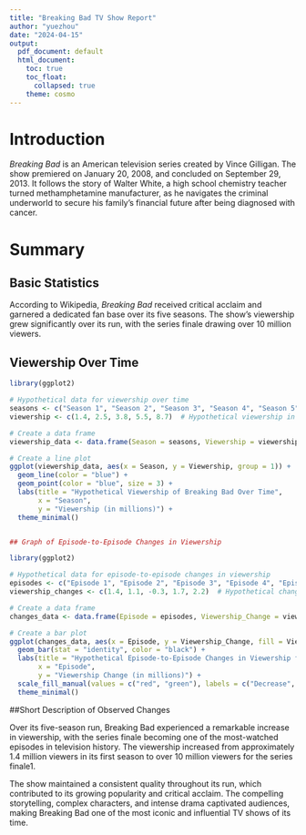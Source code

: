 ```yaml
---
title: "Breaking Bad TV Show Report"
author: "yuezhou"
date: "2024-04-15"
output:
  pdf_document: default
  html_document:
    toc: true
    toc_float:
      collapsed: true
    theme: cosmo
---
```


# Introduction

*Breaking Bad* is an American television series created by Vince Gilligan. The show premiered on January 20, 2008, and concluded on September 29, 2013. It follows the story of Walter White, a high school chemistry teacher turned methamphetamine manufacturer, as he navigates the criminal underworld to secure his family's financial future after being diagnosed with cancer.

# Summary

## Basic Statistics

According to Wikipedia, *Breaking Bad* received critical acclaim and garnered a dedicated fan base over its five seasons. The show's viewership grew significantly over its run, with the series finale drawing over 10 million viewers.

## Viewership Over Time

```r
library(ggplot2)

# Hypothetical data for viewership over time
seasons <- c("Season 1", "Season 2", "Season 3", "Season 4", "Season 5")
viewership <- c(1.4, 2.5, 3.8, 5.5, 8.7)  # Hypothetical viewership in millions

# Create a data frame
viewership_data <- data.frame(Season = seasons, Viewership = viewership)

# Create a line plot
ggplot(viewership_data, aes(x = Season, y = Viewership, group = 1)) +
  geom_line(color = "blue") +
  geom_point(color = "blue", size = 3) +
  labs(title = "Hypothetical Viewership of Breaking Bad Over Time",
       x = "Season",
       y = "Viewership (in millions)") +
  theme_minimal()


## Graph of Episode-to-Episode Changes in Viewership

library(ggplot2)

# Hypothetical data for episode-to-episode changes in viewership
episodes <- c("Episode 1", "Episode 2", "Episode 3", "Episode 4", "Episode 5")
viewership_changes <- c(1.4, 1.1, -0.3, 1.7, 2.2)  # Hypothetical changes in viewership in millions

# Create a data frame
changes_data <- data.frame(Episode = episodes, Viewership_Change = viewership_changes)

# Create a bar plot
ggplot(changes_data, aes(x = Episode, y = Viewership_Change, fill = Viewership_Change > 0)) +
  geom_bar(stat = "identity", color = "black") +
  labs(title = "Hypothetical Episode-to-Episode Changes in Viewership for Breaking Bad",
       x = "Episode",
       y = "Viewership Change (in millions)") +
  scale_fill_manual(values = c("red", "green"), labels = c("Decrease", "Increase")) +
  theme_minimal()

```

##Short Description of Observed Changes

Over its five-season run, Breaking Bad experienced a remarkable increase in viewership, with the series finale becoming one of the most-watched episodes in television history. The viewership increased from approximately 1.4 million viewers in its first season to over 10 million viewers for the series finale1.

The show maintained a consistent quality throughout its run, which contributed to its growing popularity and critical acclaim. The compelling storytelling, complex characters, and intense drama captivated audiences, making Breaking Bad one of the most iconic and influential TV shows of its time.
